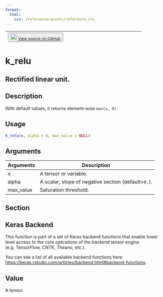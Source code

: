 ```yaml
---
format:
  html:
    css: /reference/assets/reference.css
---
```


| <button class="button"> ![](/reference/assets/GitHub-Mark-32px.png){width="20"} [View source on GitHub](https://github.com/rstudio/keras//blob/main/R/backend.R#L2252) </button> |
|:------------------------------:|:--------------------------------------:|

# k_relu

## Rectified linear unit.

## Description
With default values, it returns element-wise `max(x, 0)`. 


## Usage
```r
k_relu(x, alpha = 0, max_value = NULL) 
```

## Arguments
|Arguments|Description|
|---|---|
| x | A tensor or variable. |
| alpha | A scalar, slope of negative section (default=`0.`). |
| max_value | Saturation threshold. |


## Section

## Keras Backend

This function is part of a set of Keras backend functions that enable lower level access to the core operations of the backend tensor engine (e.g. TensorFlow, CNTK, Theano, etc.). 

You can see a list of all available backend functions here: [https://keras.rstudio.com/articles/backend.html#backend-functions](https://keras.rstudio.com/articles/backend.html#backend-functions). 

## Value
A tensor. 




